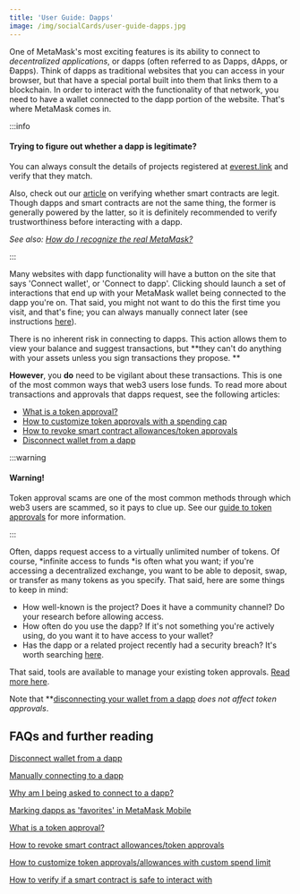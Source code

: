 ```yaml
---
title: 'User Guide: Dapps'
image: /img/socialCards/user-guide-dapps.jpg
---
```



<CustomLayout />

One of MetaMask's most exciting features is its ability to connect to _decentralized applications_, or dapps (often referred to as Dapps, dApps, or Đapps). Think of dapps as traditional websites that you can access in your browser, but that have a special portal built into them that links them to a blockchain. In order to interact with the functionality of that network, you need to have a wallet connected to the dapp portion of the website. That's where MetaMask comes in.

:::info

#### Trying to figure out whether a dapp is legitimate?

You can always consult the details of projects registered at [everest.link](https://everest.link/) and verify that they match.

Also, check out our [article](/privacy-and-security/how-to-tell-if-a-smart-contract-is-safe-to-interact-with) on verifying whether smart contracts are legit. Though dapps and smart contracts are not the same thing, the former is generally powered by the latter, so it is definitely recommended to verify trustworthiness before interacting with a dapp.

_See also: [How do I recognize the real MetaMask?](/privacy-and-security/staying-safe-in-web3/how-do-i-recognize-the-real-metamask-)_

:::

Many websites with dapp functionality will have a button on the site that says 'Connect wallet', or 'Connect to dapp'. Clicking should launch a set of interactions that end up with your MetaMask wallet being connected to the dapp you're on. That said, you might not want to do this the first time you visit, and that's fine; you can always manually connect later (see instructions [here](/third-party-platforms-and-dapps/manually-connecting-to-a-dapp)).

There is no inherent risk in connecting to dapps. This action allows them to view your balance and suggest transactions, but **they can't do anything with your assets unless you sign transactions they propose. **

**However**, you **do** need to be vigilant about these transactions. This is one of the most common ways that web3 users lose funds. To read more about transactions and approvals that dapps request, see the following articles:

- [What is a token approval?](/transactions-and-gas/transactions/what-is-a-token-approval)
- [How to customize token approvals with a spending cap](/privacy-and-security/how-to-customize-token-approvals-with-a-spending-cap)
- [How to revoke smart contract allowances/token approvals](/privacy-and-security/how-to-revoke-smart-contract-allowances-token-approvals)
- [Disconnect wallet from a dapp](/third-party-platforms-and-dapps/disconnect-wallet-from-a-dapp)

:::warning

#### Warning!

Token approval scams are one of the most common methods through which web3 users are scammed, so it pays to clue up. See our [guide to token approvals](/transactions-and-gas/transactions/what-is-a-token-approval) for more information.

:::

Often, dapps request access to a virtually unlimited number of tokens. Of course, *infinite access to funds *is often what you want; if you're accessing a decentralized exchange, you want to be able to deposit, swap, or transfer as many tokens as you specify. That said, here are some things to keep in mind:

- How well-known is the project? Does it have a community channel? Do your research before allowing access.
- How often do you use the dapp? If it's not something you're actively using, do you want it to have access to your wallet?
- Has the dapp or a related project recently had a security breach? It's worth searching [here](https://www.rekt.news/).

That said, tools are available to manage your existing token approvals. [Read more here](/privacy-and-security/how-to-revoke-smart-contract-allowances-token-approvals).

Note that **[disconnecting your wallet from a dapp](/third-party-platforms-and-dapps/disconnect-wallet-from-a-dapp) *does not *affect token approvals**.

## FAQs and further reading

[Disconnect wallet from a dapp](/third-party-platforms-and-dapps/disconnect-wallet-from-a-dapp)

[Manually connecting to a dapp](/third-party-platforms-and-dapps/manually-connecting-to-a-dapp)

[Why am I being asked to connect to a dapp?](/third-party-platforms-and-dapps/why-am-i-being-asked-to-connect-to-a-dapp)

[Marking dapps as 'favorites' in MetaMask Mobile](/third-party-platforms-and-dapps/marking-dapps-as-favorites-in-metamask-mobile)

[What is a token approval?](/transactions-and-gas/transactions/what-is-a-token-approval)

[How to revoke smart contract allowances/token approvals](/privacy-and-security/how-to-revoke-smart-contract-allowances-token-approvals)

[How to customize token approvals/allowances with custom spend limit](/privacy-and-security/how-to-customize-token-approvals-with-a-spending-cap)

[How to verify if a smart contract is safe to interact with](/privacy-and-security/how-to-tell-if-a-smart-contract-is-safe-to-interact-with)
